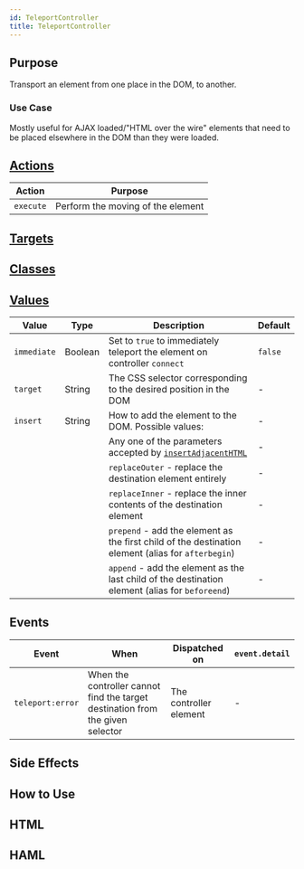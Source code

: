 ```yaml
---
id: TeleportController
title: TeleportController
---
```




## Purpose

Transport an element from one place in the DOM, to another.

<Ephemeral/>

### Use Case

Mostly useful for AJAX loaded/"HTML over the wire" elements that need to be placed elsewhere in the DOM than they were loaded.

## [Actions](https://stimulus.hotwire.dev/reference/actions)

| Action | Purpose |
| --- | --- |
| `execute` | Perform the moving of the element |

## [Targets](https://stimulus.hotwire.dev/reference/targets)
<NoTargets/>

## [Classes](https://stimulus.hotwire.dev/reference/classes)
<NoClasses/>

## [Values](https://stimulus.hotwire.dev/reference/values)

| Value | Type | Description | Default |
| --- | --- | --- | --- |
| `immediate` | Boolean | Set to `true` to immediately teleport the element on controller `connect` | `false` |
| `target` | String | The CSS selector corresponding to the desired position in the DOM | - |
| `insert` | String | How to add the element to the DOM. Possible values: | - |
| | | Any one of the parameters accepted by [`insertAdjacentHTML`](https://developer.mozilla.org/en-US/docs/Web/API/Element/insertAdjacentHTML) | - |  
| | | `replaceOuter` - replace the destination element entirely | - |
| | | `replaceInner` - replace the inner contents of the destination element | - |
| | | `prepend` - add the element as the first child of the destination element (alias for `afterbegin`)  | - |
| | | `append` - add the element as the last child of the destination element (alias for `beforeend`) | - |

## Events

| Event | When | Dispatched on | `event.detail` |
| --- | --- | --- | --- |
| `teleport:error` | When the controller cannot find the target destination from the given selector | The controller element | - |

## Side Effects
<NoSideEffects/>


## How to Use


## HTML


<TeleportControllerHtml/>

## HAML


<TeleportControllerHaml/>

